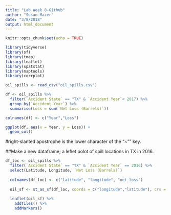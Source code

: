 ```yaml
---
title: "Lab Week 8-Github"
author: "Susan Mazer"
date: "3/8/2018"
output: html_document
---
```


```r
knitr::opts_chunk$set(echo = TRUE)
```

```r
library(tidyverse)
library(sf)
library(tmap)
library(leaflet)
library(spatstat)
library(maptools)
library(corrplot)
```

```r
oil_spills <- read_csv("oil_spills.csv")

df <- oil_spills %>%
  filter(`Accident State` == "TX" & `Accident Year`< 2017) %>%
  group_by(`Accident Year`) %>%
  summarise(Loss = sum(`Net Loss (Barrels)`))

colnames(df) <- c("Year","Loss")

ggplot(df, aes(x = Year, y = Loss)) +
  geom_col()


```
#right-slanted apostrophe is the lower character of the "~"" key.

##Make a new dataframe; a leflet polot of spill locations in TX in 2016.

```r

df_loc <- oil_spills %>%
  filter(`Accident State` == "TX" & `Accident Year` == 2016) %>%
  select(Latitude, Longitude, `Net Loss (Barrels)`)
         
  colnames(df_loc) <- c("latitude", "longitude", "net_loss")
  
  oil_sf <- st_as_sf(df_loc, coords = c("longitude","latitude"), crs = 4326)
  
  leaflet(oil_sf) %>%
    addTiles() %>%
    addMarkers()
```


